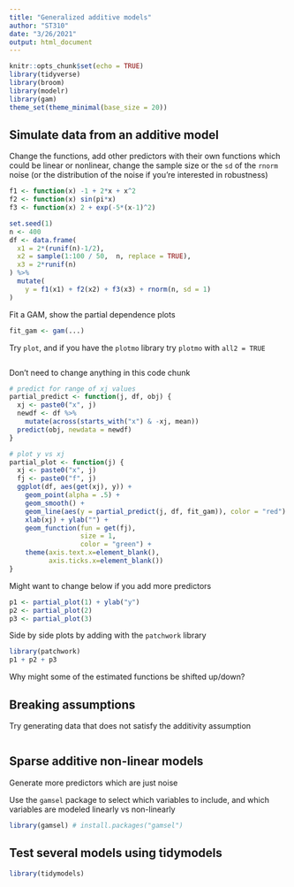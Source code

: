 ```yaml
---
title: "Generalized additive models"
author: "ST310"
date: "3/26/2021"
output: html_document
---
```


```r
knitr::opts_chunk$set(echo = TRUE)
library(tidyverse)
library(broom)
library(modelr)
library(gam)
theme_set(theme_minimal(base_size = 20))
```

## Simulate data from an additive model

Change the functions, add other predictors with their own functions which could be linear or nonlinear, change the sample size or the `sd` of the `rnorm` noise (or the distribution of the noise if you're interested in robustness)

```r
f1 <- function(x) -1 + 2*x + x^2
f2 <- function(x) sin(pi*x)
f3 <- function(x) 2 + exp(-5*(x-1)^2)

set.seed(1)
n <- 400
df <- data.frame(
  x1 = 2*(runif(n)-1/2),
  x2 = sample(1:100 / 50,  n, replace = TRUE),
  x3 = 2*runif(n)
) %>%
  mutate(
    y = f1(x1) + f2(x2) + f3(x3) + rnorm(n, sd = 1)
)
```

Fit a GAM, show the partial dependence plots

```r
fit_gam <- gam(...)
```

Try `plot`, and if you have the `plotmo` library try `plotmo` with `all2 = TRUE`

```r

```

Don't need to change anything in this code chunk

```r
# predict for range of xj values
partial_predict <- function(j, df, obj) {
  xj <- paste0("x", j)
  newdf <- df %>% 
    mutate(across(starts_with("x") & -xj, mean))
  predict(obj, newdata = newdf)
}

# plot y vs xj
partial_plot <- function(j) {
  xj <- paste0("x", j)
  fj <- paste0("f", j)
  ggplot(df, aes(get(xj), y)) +
    geom_point(alpha = .5) +
    geom_smooth() +
    geom_line(aes(y = partial_predict(j, df, fit_gam)), color = "red") + 
    xlab(xj) + ylab("") +
    geom_function(fun = get(fj),
                  size = 1,
                  color = "green") +
    theme(axis.text.x=element_blank(),
          axis.ticks.x=element_blank())
}
```

Might want to change below if you add more predictors

```r
p1 <- partial_plot(1) + ylab("y")
p2 <- partial_plot(2)
p3 <- partial_plot(3)
```

Side by side plots by adding with the `patchwork` library

```r
library(patchwork)
p1 + p2 + p3
```


Why might some of the estimated functions be shifted up/down?

## Breaking assumptions

Try generating data that does not satisfy the additivity assumption

```r

```

## Sparse additive non-linear models

Generate more predictors which are just noise

Use the `gamsel` package to select which variables to include, and which variables are modeled linearly vs non-linearly

```r
library(gamsel) # install.packages("gamsel")

```


## Test several models using tidymodels

```r
library(tidymodels)

```

